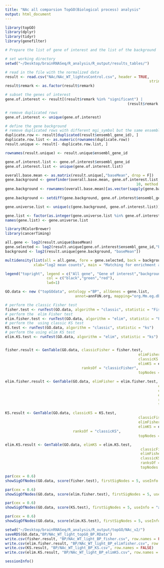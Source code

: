 ```yaml
---
title: "NAc all comparsion TopGO(Biological process) analysis"
output: html_document
---
```


```r
library(topGO)
library(dplyr)
library(tidyr)
library(genefilter)

# Prepare the list of gene of interest and the list of the background

# set working directory
setwd("~/Desktop/brainRNASeq/R_analysis/R_output/results_tables/")

# read in the file with the normalized data
result <- read.csv("NAc/NAc_WT_lightvsControl.csv", header = TRUE, 
									                              stringsAsFactors = FALSE)
result$remark <- as.factor(result$remark)

# subset the genes of interest
gene.of.interest <- result[(result$remark %in% "significant") | 
													 	(result$remark %in% "significant & more than 1-fold"),]

# remove duplicated rows
gene.of.interest <- unique(gene.of.interest)

# define the gene background
# remove duplicated rows with different mgi_symbol but the same ensembl_gene_id
duplicate.row <- result[duplicated(result$ensembl_gene_id), ]
duplicate.row.list <- as.numeric(rownames(duplicate.row))
result.unique <- result[- duplicate.row.list, ]

rownames(result.unique) <- result.unique$ensembl_gene_id

gene.of.interest.list <- gene.of.interest$ensembl_gene_id
gene.of.interest.list <- unique(gene.of.interest.list)

overall.base.mean <- as.matrix(result.unique[,"baseMean", drop = F])
gene.background <- genefinder(overall.base.mean, gene.of.interest.list, 
															10, method = "euc")
gene.background <- rownames(overall.base.mean)[as.vector(sapply(gene.background, 
																																function(x)x$indices))]
gene.background <- setdiff(gene.background, gene.of.interest$ensembl_gene_id)

gene.universe.list <- unique(c(gene.background, gene.of.interest.list))

gene.list <- factor(as.integer(gene.universe.list %in% gene.of.interest.list))
names(gene.list) <- gene.universe.list
```

```r

library(RColorBrewer)
library(cancerTiming)

all.gene <- log2(result.unique$baseMean)
gene.selected <- log2(result.unique[gene.of.interest$ensembl_gene_id,"baseMean"])
background <- log2(result.unique[gene.background, "baseMean"])

multidensity(list(all = all.gene, fore = gene.selected, back = background),
             xlab="log2 mean counts", main = "Matching for enrichment analysis")

legend("topright", legend = c("All gene", "Gene of interest","background"), 
                   col = c("black","green","red"),
                   lwd=1)
```

```r
GO.data <- new ("topGOdata", ontology ="BP", allGenes = gene.list, 
								annot=annFUN.org, mapping="org.Mm.eg.db", ID = "ensembl")

# perform the classic Fisher test
fisher.test <- runTest(GO.data, algorithm = "classic", statistic = "Fisher")
# perform the  elim Fisher test
elim.fisher.test <- runTest(GO.data, algorithm = "elim", statistic = "Fisher")
# perform the  using classic KS test
KS.test <- runTest(GO.data, algorithm = "classic", statistic = "ks")
# perform the using elim KS test
elim.KS.test <- runTest(GO.data, algorithm = "elim", statistic = "ks")


fisher.result <- GenTable(GO.data, classicFisher = fisher.test,
													         elimFisher = elim.fisher.test,
													         classicKS = KS.test,
													         elimKS = elim.KS.test, 
                                   ranksOf = "classicFisher",
													         topNodes = 10)

elim.fisher.result <- GenTable(GO.data, elimFisher = elim.fisher.test,
															          classicFisher = fisher.test,
															          classicKS = KS.test,
															          elimKS = elim.KS.test,
															          ranksOf = "elimFisher",
															          topNodes = 10)

KS.result <- GenTable(GO.data, classicKS = KS.test,
															 classicFisher = fisher.test,
															 elimFisher = elim.fisher.test,
															 elimKS = elim.KS.test, 
                               ranksOf = "classicKS",
															 topNodes = 10)

elim.KS.result <- GenTable(GO.data, elimKS = elim.KS.test,
													          classicFisher = fisher.test,
													          elimFisher = elim.fisher.test,
													          classicKS = KS.test,
													          ranksOf = "elimKS",
													          topNodes = 10)
```

```r
par(cex = 0.6)
showSigOfNodes(GO.data, score(fisher.test), firstSigNodes = 5, useInfo = "all")
```

```r
par(cex = 0.6)
showSigOfNodes(GO.data, score(elim.fisher.test), firstSigNodes = 5, useInfo = "all")
```

```r
par(cex = 0.6)
showSigOfNodes(GO.data, score(KS.test), firstSigNodes = 5, useInfo = "all")
```

```r
par(cex = 0.6)
showSigOfNodes(GO.data, score(elim.KS.test), firstSigNodes = 5, useInfo = "all")
```

```r
setwd("~/Desktop/brainRNASeq/R_analysis/R_output/topGO/NAc_v2/")
saveRDS(GO.data,"BP/NAc_WT_light_topGO_BP.RData")
write.csv(fisher.result, "BP/NAc_WT_light_BP_fisher.csv", row.names = FALSE)
write.csv(elim.fisher.result, "BP/NAc_WT_light_BP_elimfisher.csv", row.names = FALSE)
write.csv(KS.result, "BP/NAc_WT_light_BP_KS.csv", row.names = FALSE)
write.csv(elim.KS.result, "BP/NAc_WT_light_BP_elimKS.csv", row.names = FALSE)
```

```r
sessionInfo()
```